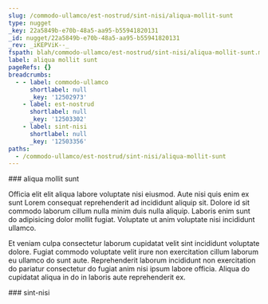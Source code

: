 ```yaml
---
slug: /commodo-ullamco/est-nostrud/sint-nisi/aliqua-mollit-sunt
type: nugget
_key: 22a5849b-e70b-48a5-aa95-b55941820131
_id: nugget/22a5849b-e70b-48a5-aa95-b55941820131
_rev: _iKEPViK--_
fspath: blah/commodo-ullamco/est-nostrud/sint-nisi/aliqua-mollit-sunt.md
label: aliqua mollit sunt
pageRefs: {}
breadcrumbs:
  - - label: commodo-ullamco
      shortlabel: null
      _key: '12502973'
    - label: est-nostrud
      shortlabel: null
      _key: '12503302'
    - label: sint-nisi
      shortlabel: null
      _key: '12503356'
paths:
  - /commodo-ullamco/est-nostrud/sint-nisi/aliqua-mollit-sunt
---
```


<NuggetArea>
<Nugget slug="/commodo-ullamco/est-nostrud/sint-nisi/aliqua-mollit-sunt" type="nugget" _key="22a5849b-e70b-48a5-aa95-b55941820131" _id="nugget/22a5849b-e70b-48a5-aa95-b55941820131" _rev="_iKEPViK--_" fspath="blah/commodo-ullamco/est-nostrud/sint-nisi/aliqua-mollit-sunt.md" label="aliqua mollit sunt" paths="/commodo-ullamco/est-nostrud/sint-nisi/aliqua-mollit-sunt">
<NuggetBody>
### aliqua mollit sunt

Officia elit elit aliqua labore voluptate nisi eiusmod. Aute nisi quis enim ex sunt Lorem consequat reprehenderit ad incididunt aliquip sit. Dolore id sit commodo laborum cillum nulla minim duis nulla aliquip. Laboris enim sunt do adipisicing dolor mollit fugiat. Voluptate ut anim voluptate nisi incididunt ullamco.

Et veniam culpa consectetur laborum cupidatat velit sint incididunt voluptate dolore. Fugiat commodo voluptate velit irure non exercitation cillum laborum eu ullamco do sunt aute. Reprehenderit laborum incididunt non exercitation do pariatur consectetur do fugiat anim nisi ipsum labore officia. Aliqua do cupidatat aliqua in do in laboris aute reprehenderit ex.

</NuggetBody>
<Breadcrumbs>
<Crumbs>
<Crumb _key="12502973" label="commodo-ullamco" /><Crumb _key="12503302" label="est-nostrud" /><Crumb _key="12503356" label="sint-nisi" />
</Crumbs>
</Breadcrumbs>
</Nugget>

<NuggetsInbound>
</NuggetsInbound>
<NuggetsOutbound>
</NuggetsOutbound>
</NuggetArea>
<PassagesInbound>
<Passage direction="inbound" type="passage" _key="12503356" _id="passage/12503356" _rev="_iKEPViK---" label="sint-nisi" passage="sint-nisi" fspath="blah/commodo-ullamco/est-nostrud/sint-nisi" paths="/commodo-ullamco/est-nostrud/sint-nisi" slug="/commodo-ullamco/est-nostrud/sint-nisi">
<NuggetBody>
### sint-nisi

</NuggetBody>
<Breadcrumbs>
<Crumbs>
<Crumb _key="12502973" label="commodo-ullamco" /><Crumb _key="12503302" label="est-nostrud" />
</Crumbs>
</Breadcrumbs>
</Passage>

</PassagesInbound>
<PassagesOutbound>
</PassagesOutbound>